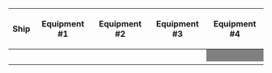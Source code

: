 {| class="wikitable" style="text-align:center"
|-
!Ship
!Equipment #1
!Equipment #2
!Equipment #3
!Equipment #4
|-
|{{ShipBattleCard|Isuzu/Kai Ni}}
| {{EquipmentCard|Type 3 Active Sonar|size=75px}}
| {{EquipmentCard|20.3cm Twin Gun Mount|size=75px}}
| {{EquipmentCard|20.3cm Twin Gun Mount|size=75px}}
|style="background:grey"|
|-
|{{ShipBattleCard|Tatsuta/Kai Ni}}
| {{EquipmentCard|Type 3 Active Sonar|size=75px}}
| {{EquipmentCard|20.3cm Twin Gun Mount|size=75px}}
| {{EquipmentCard|20.3cm Twin Gun Mount|size=75px}}
|style="background:grey"|
|-
|{{ShipBattleCard|Shigure/Kai Ni}}
| {{EquipmentCard|Type 3 Active Sonar|size=75px}}
| {{EquipmentCard|Type 3 Active Sonar|size=75px}}
| {{EquipmentCard|Type 3 Depth Charge Projector|size=75px}}
|style="background:grey"|
|-
|{{ShipBattleCard|Urakaze/D Kai}}
| {{EquipmentCard|Type 3 Active Sonar|size=75px}}
| {{EquipmentCard|Type 3 Active Sonar|size=75px}}
| {{EquipmentCard|Type 3 Depth Charge Projector|size=75px}}
|style="background:grey"|
|-
|}